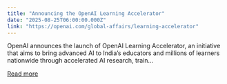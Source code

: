 ```yaml
---
title: "Announcing the OpenAI Learning Accelerator"
date: "2025-08-25T06:00:00.000Z"
link: "https://openai.com/global-affairs/learning-accelerator"
---
```


OpenAI announces the launch of OpenAI Learning Accelerator, an initiative that aims to bring advanced AI to India’s educators and millions of learners nationwide through accelerated AI research, train...

[Read more](https://openai.com/global-affairs/learning-accelerator)
